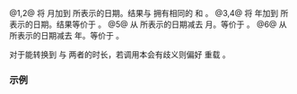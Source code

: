 {{cpp/chrono/title|operator+|operator- {{small|(std::chrono::year_month_day_last)}}}}
{{cpp/chrono/year_month_day_last/navbar}}
{{dcl begin}}
{{dcl header|chrono}}
{{dcl|since=c++20|
constexpr std::chrono::year_month_day_last
    operator+( const std::chrono::year_month_day_last&amp; ymdl,
               const std::chrono::months&amp; dm ) noexcept;
}}
{{dcl|since=c++20|
constexpr std::chrono::year_month_day_last
    operator+( const std::chrono::months&amp; dm,
               const std::chrono::year_month_day_last&amp; ymdl ) noexcept;
}}
{{dcl|since=c++20|
constexpr std::chrono::year_month_day_last
    operator+( const std::chrono::year_month_day_last&amp; ymdl,
               const std::chrono::years&amp; dy ) noexcept;
}}
{{dcl|since=c++20|
constexpr std::chrono::year_month_day_last
    operator+( const std::chrono::years&amp; dy,
               const std::chrono::year_month_day_last&amp; ymdl ) noexcept;
}}
{{dcl|since=c++20|
constexpr std::chrono::year_month_day_last
    operator-( const std::chrono::year_month_day_last&amp; ymdl,
               const std::chrono::months&amp; dm ) noexcept;
}}
{{dcl|since=c++20|
constexpr std::chrono::year_month_day_last
    operator-( const std::chrono::year_month_day_last&amp; ymdl,
               const std::chrono::years&amp; dy ) noexcept;
}}
{{dcl end}}

@1,2@ 将 {{c|dm.count()}} 月加到 {{c|ymdl}} 所表示的日期。结果与 {{c|std::chrono::year_month(ymdl.year(), ymdl.month()) + dm}} 拥有相同的 {{rlpf|accessors|year}} 和 {{rlpf|accessors|month}}。
@3,4@ 将 {{c|dy.count()}} 年加到 {{c|ymdl}} 所表示的日期。结果等价于 {{c|std::chrono::year_month_day_last(ymdl.year() + dy, ymdl.month_day_last())}}。
@5@ 从 {{c|ymdl}} 所表示的日期减去 {{c|dm.count()}} 月。等价于 {{c|ymdl + -dm}}。
@6@ 从 {{c|ymdl}} 所表示的日期减去 {{c|dy.count()}} 年。等价于 {{c|ymdl + -dy}}。

对于能转换到 {{lc|std::chrono::years}} 与 {{lc|std::chrono::months}} 两者的时长，若调用本会有歧义则偏好 {{tt|years}} 重载 {{v|3,4,6}}。

===示例===
{{example
|code=
#include &lt;cassert&gt;
#include &lt;chrono&gt;
#include &lt;iostream&gt;

int main()
{
    auto ymdl{11/std::chrono::last/2020};
    std::cout &lt;&lt; ymdl &lt;&lt; '\n';

    ymdl = std::chrono::years(10) + ymdl;
    std::cout &lt;&lt; ymdl &lt;&lt; '\n';
    assert(ymdl == std::chrono::day(30)/
                   std::chrono::November/
                   std::chrono::year(2030));

    ymdl = ymdl - std::chrono::months(6);
    std::cout &lt;&lt; ymdl &lt;&lt; '\n';
    assert(ymdl == std::chrono::day(31)/
                   std::chrono::May/
                   std::chrono::year(2030));
}
|output=
2020/Nov/last
2030/Nov/last
2030/May/last
}}

{{langlinks|de|en|es|ja|ru}}